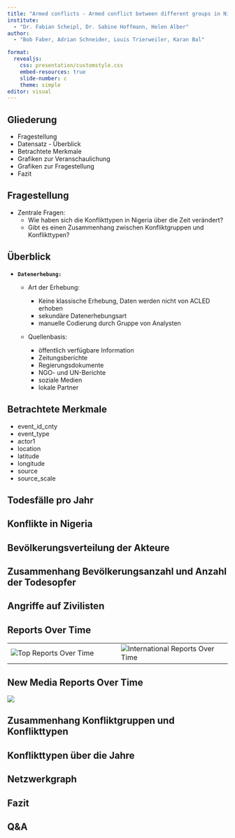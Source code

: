 ```yaml
---
title: "Armed conflicts - Armed conflict between different groups in Nigeria over time"
institute: 
  - "Dr. Fabian Scheipl, Dr. Sabine Hoffmann, Helen Alber"
author: 
  - "Bob Faber, Adrian Schneider, Louis Trierweiler, Karan Bal"

format:
  revealjs:
    css: presentation/customstyle.css
    embed-resources: true
    slide-number: c
    theme: simple
editor: visual
---
```


## Gliederung

-   Fragestellung
-   Datensatz - Überblick
-   Betrachtete Merkmale
-   Grafiken zur Veranschaulichung
-   Grafiken zur Fragestellung
-   Fazit

## Fragestellung

-   Zentrale Fragen:
    -   Wie haben sich die Konflikttypen in Nigeria über die Zeit verändert?
    -   Gibt es einen Zusammenhang zwischen Konfliktgruppen und Konflikttypen?

## Überblick

-   **`Datenerhebung:`**

    -   Art der Erhebung:

        -   Keine klassische Erhebung, Daten werden nicht von ACLED erhoben
        -   sekundäre Datenerhebungsart
        -   manuelle Codierung durch Gruppe von Analysten

    -   Quellenbasis:

        -   öffentlich verfügbare Information
        -   Zeitungsberichte
        -   Regierungsdokumente
        -   NGO- und UN-Berichte
        -   soziale Medien
        -   lokale Partner

## Betrachtete Merkmale

-   event_id_cnty
-   event_type
-   actor1
-   location
-   latitude
-   longitude
-   source
-   source_scale

## Todesfälle pro Jahr

## Konflikte in Nigeria

## Bevölkerungsverteilung der Akteure

## Zusammenhang Bevölkerungsanzahl und Anzahl der Todesopfer

## Angriffe auf Zivilisten

## Reports Over Time

::: {.wide-table .left-aligned-table}
|  |  |
|------------------------------------|------------------------------------|
| ![Top Reports Over Time](presentation/Reports_TopReports.png) | ![International Reports Over Time](presentation/Reports_InternationalReports.png) |
:::

## New Media Reports Over Time

![](presentation/Reports_NewMediaReports.png)

## Zusammenhang Konfliktgruppen und Konflikttypen

## Konflikttypen über die Jahre

## Netzwerkgraph

## Fazit

## Q&A
